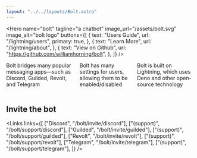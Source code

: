 ```yaml
---
layout: "../../layouts/Bolt.astro"
---
```



<Hero
	name="bolt"
	tagline="a chatbot"
	image_url="/assets/bolt.svg"
	image_alt="bolt logo"
	buttons={[
	{
		text: "Users Guide",
		url: "/lightning/users",
		primary: true,
	},
	{
		text: "Learn More",
		url: "/lightning/about",
	},
	{
		text: "View on Github",
		url: "https://github.com/williamhorning/bolt",
	},
	]}
/>

<cardgroup style="display: flex; gap: 1rem;">
	<Card
		image_alt="community"
		image_url="/assets/community.svg"
		name="Connecting Communities"
	>
		Bolt bridges many popular messaging apps—such as Discord, Guilded, Revolt,
		and Telegram
	</Card>
	<Card
		image_alt="puzzle piece"
		image_url="/assets/puzzle.svg"
		name="Extensible"
	>
		Bolt has many settings for users, allowing them to be enabled/disabled
	</Card>
	<Card
		image_alt="deno logo"
		image_url="/assets/deno.svg"
		name="Built on open-source technology"
	>
		Bolt is built on Lightning, which uses Deno and other open-source
		technology
	</Card>
</cardgroup>

<style>@media (max-width: 768px) \{ cardgroup \{ flex-direction: column; }}</style>

<br />

## Invite the bot

<Links
links={[
	["Discord", "/bolt/invite/discord"],
	["(support)", "/bolt/support/discord"],
	["Guilded", "/bolt/invite/guilded"],
	["(support)", "/bolt/support/guilded"],
	["Revolt", "/bolt/invite/revolt"],
	["(support)", "/bolt/support/revolt"],
	["Telegram", "/bolt/invite/telegram"],
	["(support)", "/bolt/support/telegram"],
]}
/>

